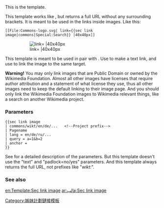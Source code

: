 {{缺乏中文说明}}
{{Documentation subpage}}
<!-- PLEASE ADD CATEGORIES AND INTERWIKIS AT THE BOTTOM OF THIS PAGE -->

This is the {{tl|sec link image}} template.

This template works like {{tl|sec link auto}}, but returns a full URL without any surrounding brackets. It is meant to be used in the links inside images. Like this:

<pre>
[[File:Commons-logo.svg| link={{sec link image|commons|Special:Search}} |40x40px]]
</pre>

:[[File:Commons-logo.svg| link={{sec link image|commons|Special:Search}} |40x40px]]

This template is meant to be used in pair with {{tl|sec link auto}}. Use {{tlf|sec link auto}} to make a text link, and use {{tlf|sec link image}} to link the image to the same target.

'''Warning!''' You may only link images that are Public Domain or owned by the Wikimedia Foundation. Almost all other images have licenses that require author attribution and a statement of what license they use, thus all other images need to keep the default linking to their image page. And you should only link the Wikimedia Foundation images to Wikimedia relevant things, like a search on another Wikimedia project.

=== Parameters ===

<pre>
{{sec link image
| commons/wikt/en/de/...   <!--Project prefix-->
| Pagename
| lang = en/de/ru/...
| query = a=1&b=2
| anchor = 
}}
</pre>

See {{tl|sec link auto}} for a detailed description of the parameters. But this template doesn't use the "text" and "padlock=no/yes" parameters. And this template always returns the full URL, not prefixes like "''wikt:''".

=== See also ===

{{sec link see also}}

<includeonly>
<!-- CATEGORIES AND INTERWIKIS HERE, THANKS -->
[[Category:姊妹計劃鏈接模板]]

</includeonly>

<includeonly>
[[en:Template:Sec link image]]
[[ar:قالب:Sec link image]]
</includeonly>